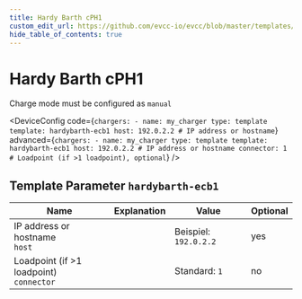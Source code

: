 ```yaml
---
title: Hardy Barth cPH1
custom_edit_url: https://github.com/evcc-io/evcc/blob/master/templates/definition/charger/hardybarth-ecb1.yaml
hide_table_of_contents: true
---
```



# Hardy Barth cPH1

<DeviceFeatures features="sponsorship" />

Charge mode must be configured as `manual`


<DeviceConfig code={`chargers:
    - name: my_charger
      type: template
      template: hardybarth-ecb1
      host: 192.0.2.2 # IP address or hostname`} advanced={`chargers:
    - name: my_charger
      type: template
      template: hardybarth-ecb1
      host: 192.0.2.2 # IP address or hostname
      connector: 1 # Loadpoint (if >1 loadpoint), optional`} />

## Template Parameter `hardybarth-ecb1`

| Name | Explanation | Value | Optional |
|-----------|-------------|-------|----------|
| IP address or hostname<br/>`host` |  | Beispiel: `192.0.2.2` | yes |
| Loadpoint (if &gt;1 loadpoint)<br/>`connector` |  | Standard: `1` | no |

<SponsorshipRequired />

